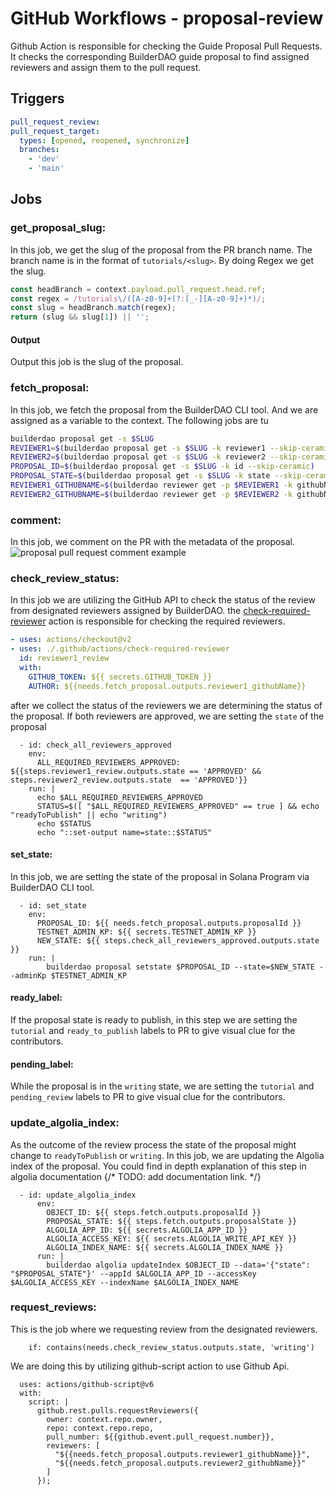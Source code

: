 
# GitHub Workflows - proposal-review

Github Action is responsible for checking the Guide Proposal Pull Requests.
It checks the corresponding BuilderDAO guide proposal to find assigned reviewers and assign them to the pull request.

## Triggers

```yaml
pull_request_review:
pull_request_target:
  types: [opened, reopened, synchronize]
  branches:
    - 'dev'
    - 'main'
```

## Jobs

### get_proposal_slug:

In this job, we get the slug of the proposal from the PR branch name.
The branch name is in the format of `tutorials/<slug>`. By doing Regex we get the slug.

```js
const headBranch = context.payload.pull_request.head.ref;
const regex = /tutorials\/([A-z0-9]+(?:[_-][A-z0-9]+)*)/;
const slug = headBranch.match(regex);
return (slug && slug[1]) || '';
```

#### Output

Output this job is the slug of the proposal.

### fetch_proposal:

In this job, we fetch the proposal from the BuilderDAO CLI tool.
And we are assigned as a variable to the context. The following jobs are tu

```bash
builderdao proposal get -s $SLUG
REVIEWER1=$(builderdao proposal get -s $SLUG -k reviewer1 --skip-ceramic)
REVIEWER2=$(builderdao proposal get -s $SLUG -k reviewer2 --skip-ceramic)
PROPOSAL_ID=$(builderdao proposal get -s $SLUG -k id --skip-ceramic)
PROPOSAL_STATE=$(builderdao proposal get -s $SLUG -k state --skip-ceramic)
REVIEWER1_GITHUBNAME=$(builderdao reviewer get -p $REVIEWER1 -k githubName)
REVIEWER2_GITHUBNAME=$(builderdao reviewer get -p $REVIEWER2 -k githubName)
```

### comment:

In this job, we comment on the PR with the metadata of the proposal.
![proposal pull request comment example](./proposal-guide-comment.png)

### check_review_status:

In this job we are utilizing the GitHub API to check the status of the review from designated reviewers assigned by BuilderDAO.
the [check-required-reviewer](../github_actions/check-required-reviewer) action is responsible for checking the required reviewers.

```yaml
- uses: actions/checkout@v2
- uses: ./.github/actions/check-required-reviewer
  id: reviewer1_review
  with:
    GITHUB_TOKEN: ${{ secrets.GITHUB_TOKEN }}
    AUTHOR: ${{needs.fetch_proposal.outputs.reviewer1_githubName}}
```

after we collect the status of the reviewers we are determining the status of the proposal.
If both reviewers are approved, we are setting the `state` of the proposal

```
  - id: check_all_reviewers_approved
    env:
      ALL_REQUIRED_REVIEWERS_APPROVED: ${{steps.reviewer1_review.outputs.state == 'APPROVED' && steps.reviewer2_review.outputs.state  == 'APPROVED'}}
    run: |
      echo $ALL_REQUIRED_REVIEWERS_APPROVED
      STATUS=$([ "$ALL_REQUIRED_REVIEWERS_APPROVED" == true ] && echo "readyToPublish" || echo "writing")
      echo $STATUS
      echo "::set-output name=state::$STATUS"
```

#### set_state:

In this job, we are setting the state of the proposal in Solana Program via BuilderDAO CLI tool.

```
  - id: set_state
    env:
      PROPOSAL_ID: ${{ needs.fetch_proposal.outputs.proposalId }}
      TESTNET_ADMIN_KP: ${{ secrets.TESTNET_ADMIN_KP }}
      NEW_STATE: ${{ steps.check_all_reviewers_approved.outputs.state }}
    run: |
        builderdao proposal setstate $PROPOSAL_ID --state=$NEW_STATE --adminKp $TESTNET_ADMIN_KP
```

#### ready_label:

If the proposal state is ready to publish, in this step we are setting the `tutorial` and `ready_to_publish` labels to PR to give
visual clue for the contributors.

#### pending_label:

While the proposal is in the `writing` state, we are setting the `tutorial` and `pending_review` labels to PR to give
visual clue for the contributors.

### update_algolia_index:

As the outcome of the review process the state of the proposal might change to `readyToPublish` or `writing`.
In this job, we are updating the Algolia index of the proposal. You could find in depth explanation of this step in algolia documentation {/* TODO: add documentation link. */}

```
  - id: update_algolia_index
      env:
        OBJECT_ID: ${{ steps.fetch.outputs.proposalId }}
        PROPOSAL_STATE: ${{ steps.fetch.outputs.proposalState }}
        ALGOLIA_APP_ID: ${{ secrets.ALGOLIA_APP_ID }}
        ALGOLIA_ACCESS_KEY: ${{ secrets.ALGOLIA_WRITE_API_KEY }}
        ALGOLIA_INDEX_NAME: ${{ secrets.ALGOLIA_INDEX_NAME }}
      run: |
        builderdao algolia updateIndex $OBJECT_ID --data='{"state": "$PROPOSAL_STATE"}' --appId $ALGOLIA_APP_ID --accessKey $ALGOLIA_ACCESS_KEY --indexName $ALGOLIA_INDEX_NAME
```

### request_reviews:

This is the job where we requesting review from the designated reviewers.

```
    if: contains(needs.check_review_status.outputs.state, 'writing')
```

We are doing this by utilizing github-script action to use Github Api.

```
  uses: actions/github-script@v6
  with:
    script: |
      github.rest.pulls.requestReviewers({
        owner: context.repo.owner,
        repo: context.repo.repo,
        pull_number: ${{github.event.pull_request.number}},
        reviewers: [
          "${{needs.fetch_proposal.outputs.reviewer1_githubName}}",
          "${{needs.fetch_proposal.outputs.reviewer2_githubName}}"
        ]
      });
```

<Authors path="apps/docs/pages/github_workflows/proposal-review.mdx" />

